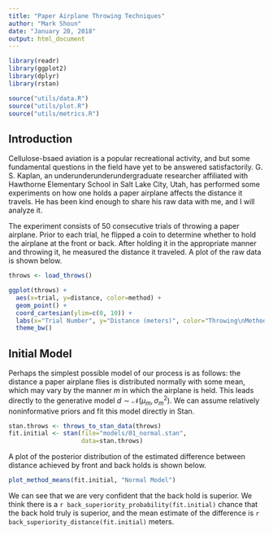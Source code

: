 ```yaml
---
title: "Paper Airplane Throwing Techniques"
author: "Mark Shoun"
date: "January 20, 2018"
output: html_document
---
```


```r
library(readr)
library(ggplot2)
library(dplyr)
library(rstan)

source("utils/data.R")
source("utils/plot.R")
source("utils/metrics.R")
```

## Introduction

Cellulose-bsaed aviation is a popular recreational activity, and but some fundamental questions in the field have yet to be answered satisfactorily. G. S. Kaplan, an underunderunderundergraduate researcher affiliated with Hawthorne Elementary School in Salt Lake City, Utah, has performed some experiments on how one holds a paper airplane affects the distance it travels. He has been kind enough to share his raw data with me, and I will analyze it.

The experiment consists of 50 consecutive trials of throwing a paper airplane. Prior to each trial, he flipped a coin to determine whether to hold the airplane at the front or back. After holding it in the appropriate manner and throwing it, he measured the distance it traveled. A plot of the raw data is shown below.

```r
throws <- load_throws()

ggplot(throws) + 
  aes(x=trial, y=distance, color=method) +
  geom_point() + 
  coord_cartesian(ylim=c(0, 10)) +
  labs(x="Trial Number", y="Distance (meters)", color="Throwing\nMethod") +
  theme_bw()
```

## Initial Model

Perhaps the simplest possible model of our process is as follows: the distance a paper airplane flies is distributed normally with some mean, which may vary by the manner $m$ in which the airplane is held. This leads directly to the generative model $d \sim \mathcal{N}(\mu_m, \sigma^2_m)$. We can assume relatively noninformative priors and fit this model directly in Stan.

```r
stan.throws <- throws_to_stan_data(throws)
fit.initial <- stan(file="models/01_normal.stan",
                    data=stan.throws)
```

A plot of the posterior distribution of the estimated difference between distance achieved by front and back holds is shown below.
```r
plot_method_means(fit.initial, "Normal Model")
```

We can see that we are very confident that the back hold is superior. We think there is a `r back_superiority_probability(fit.initial)` chance that the back hold truly is superior, and the mean estimate of the difference is `r back_superiority_distance(fit.initial)` meters.
